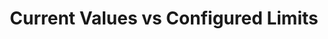 ---
title: Current Values vs Configured Limits
description: Get current vault values compared to configured risk limits
openapi: GET /vaults/{vault_id}/caps
---
